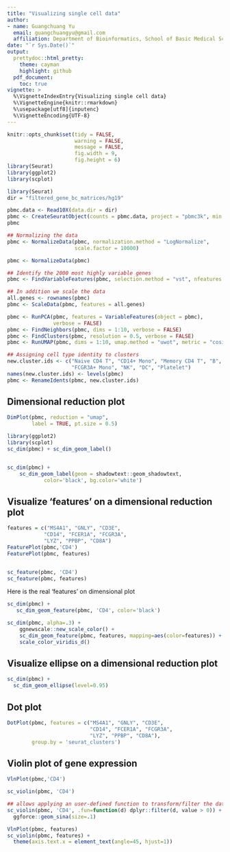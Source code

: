 ```yaml
---
title: "Visualizing single cell data"
author: 
- name: Guangchuang Yu
  email: guangchuangyu@gmail.com
  affiliation: Department of Bioinformatics, School of Basic Medical Sciences, Southern Medical University
date: "`r Sys.Date()`"
output:
  prettydoc::html_pretty:
    theme: cayman
    highlight: github
  pdf_document:
    toc: true
vignette: >
  %\VignetteIndexEntry{Visualizing single cell data}
  %\VignetteEngine{knitr::rmarkdown}
  %\usepackage[utf8]{inputenc}
  %\VignetteEncoding{UTF-8}
---
```


```r
knitr::opts_chunk$set(tidy = FALSE,
                      warning = FALSE,
                      message = FALSE, 
                      fig.width = 9,
                      fig.height = 6)
library(Seurat)
library(ggplot2)
library(scplot)                      
```


```r
library(Seurat)
dir = "filtered_gene_bc_matrices/hg19"

pbmc.data <- Read10X(data.dir = dir)
pbmc <- CreateSeuratObject(counts = pbmc.data, project = "pbmc3k", min.cells=3, min.features=200)
pbmc

## Normalizing the data
pbmc <- NormalizeData(pbmc, normalization.method = "LogNormalize", 
                      scale.factor = 10000)

pbmc <- NormalizeData(pbmc)

## Identify the 2000 most highly variable genes
pbmc <- FindVariableFeatures(pbmc, selection.method = "vst", nfeatures = 2000)

## In addition we scale the data
all.genes <- rownames(pbmc)
pbmc <- ScaleData(pbmc, features = all.genes)

pbmc <- RunPCA(pbmc, features = VariableFeatures(object = pbmc), 
               verbose = FALSE)
pbmc <- FindNeighbors(pbmc, dims = 1:10, verbose = FALSE)
pbmc <- FindClusters(pbmc, resolution = 0.5, verbose = FALSE)
pbmc <- RunUMAP(pbmc, dims = 1:10, umap.method = "uwot", metric = "cosine")

## Assigning cell type identity to clusters
new.cluster.ids <- c("Naive CD4 T", "CD14+ Mono", "Memory CD4 T", "B", "CD8 T",
                     "FCGR3A+ Mono", "NK", "DC", "Platelet")
names(new.cluster.ids) <- levels(pbmc)
pbmc <- RenameIdents(pbmc, new.cluster.ids)
```

## Dimensional reduction plot
```r
DimPlot(pbmc, reduction = "umap",
        label = TRUE, pt.size = 0.5) 

library(ggplot2)
library(scplot)
sc_dim(pbmc) + sc_dim_geom_label()


sc_dim(pbmc) + 
    sc_dim_geom_label(geom = shadowtext::geom_shadowtext, 
            color='black', bg.color='white')
```

## Visualize 'features' on a dimensional reduction plot

```r
features = c("MS4A1", "GNLY", "CD3E", 
            "CD14", "FCER1A", "FCGR3A", 
            "LYZ", "PPBP", "CD8A")
FeaturePlot(pbmc,'CD4')
FeaturePlot(pbmc, features)


sc_feature(pbmc, 'CD4')
sc_feature(pbmc, features)
```

Here is the real 'features' on dimensional plot


```r
sc_dim(pbmc) + 
   sc_dim_geom_feature(pbmc, 'CD4', color='black')

sc_dim(pbmc, alpha=.3) + 
    ggnewscale::new_scale_color() + 
    sc_dim_geom_feature(pbmc, features, mapping=aes(color=features)) +
    scale_color_viridis_d()
```    

## Visualize ellipse on a dimensional reduction plot

```r
sc_dim(pbmc) +
  sc_dim_geom_ellipse(level=0.95)
```

## Dot plot

```r
DotPlot(pbmc, features = c("MS4A1", "GNLY", "CD3E", 
                           "CD14", "FCER1A", "FCGR3A", 
                           "LYZ", "PPBP", "CD8A"),
        group.by = 'seurat_clusters')
```        


## Violin plot of gene expression

```r
VlnPlot(pbmc,'CD4')

sc_violin(pbmc, 'CD4')

## allows applying an user-defined function to transform/filter the data
sc_violin(pbmc, 'CD4', .fun=function(d) dplyr::filter(d, value > 0)) +
  ggforce::geom_sina(size=.1)
```

```r
VlnPlot(pbmc, features)
sc_violin(pbmc, features) + 
  theme(axis.text.x = element_text(angle=45, hjust=1))
```
